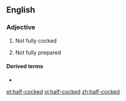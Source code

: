 ==English==

===Adjective===
{{en-adj|-|head=[[half]]-[[cocked]]}}

# {{label|en|of a gun}} Not fully cocked
# {{label|en|of a plan etc}} Not fully prepared

====Derived terms====
* {{l|en|go off half-cocked}}

[[et:half-cocked]]
[[vi:half-cocked]]
[[zh:half-cocked]]